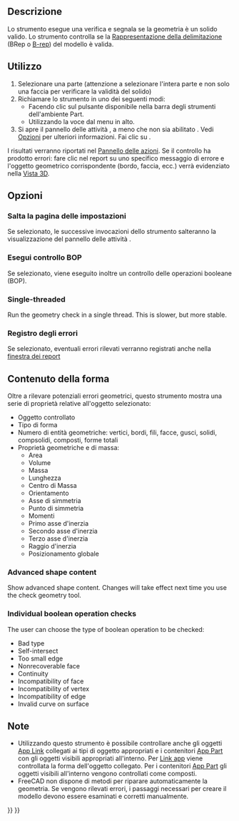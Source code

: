 <languages/>

{{Docnav/it
|[[Part_XOR/it|XOR]]
|[[Part_Defeaturing/it|Elimina funzione]]
|[[Part_Workbench/it|Part]]
|IconL=Part_XOR.svg
|IconR=Part_Defeaturing.svg
|IconC=Workbench_Part.svg
}}

{{GuiCommand/it
|Name=Part CheckGeometry
|Name/it=Part Controlla geometria‏‎
|MenuLocation=Parte → Controlla la geometria
|Workbenches=[[Part Workbench/it|Part]]
}}

<span id="Description"></span>
==Descrizione==

Lo strumento {{Button|[[Image:Part_CheckGeometry.svg|16px]] [[Part_CheckGeometry/it|Controlla la geometria]]}} esegue una verifica e segnala se la geometria è un solido valido. Lo strumento controlla se la [https://en.wikipedia.org/wiki/Boundary_representation Rappresentazione della delimitazione] (BRep o [[Glossary/it#B|B-rep]]) del modello è valida.

<span id="Usage"></span>
==Utilizzo==

# Selezionare una parte (attenzione a selezionare l'intera parte e non solo una faccia per verificare la validità del solido)
# Richiamare lo strumento in uno dei seguenti modi:
#* Facendo clic sul pulsante {{Button|[[Image:Part_CheckGeometry.svg|16px]] [[Part_CheckGeometry/it|Controlla la geometria]]}} disponibile nella barra degli strumenti dell'ambiente Part.
#* Utilizzando la voce {{MenuCommand|Parte → [[Image:Part_CheckGeometry.svg|16px]] Controlla la geometria}} dal menu in alto.
# Si apre il pannello delle attività {{MenuCommand|Impostazioni}}, a meno che non sia abilitato {{MenuCommand|Salta pagina impostazioni}}. Vedi [[#Opzioni|Opzioni]] per ulteriori informazioni. Fai clic su {{Button|Esegui controllo}}.

I risultati verranno riportati nel [[Task_panel/it|Pannello delle azioni]]. Se il controllo ha prodotto errori: fare clic nel report su uno specifico messaggio di errore e l'oggetto geometrico corrispondente (bordo, faccia, ecc.) verrà evidenziato nella [[3D_view/it|Vista 3D]].

<span id="Options"></span>
==Opzioni==

<span id="Skip_settings_page"></span>
===Salta la pagina delle impostazioni===

Se selezionato, le successive invocazioni dello strumento salteranno la visualizzazione del pannello delle attività {{MenuCommand|Impostazioni}}.

<span id="Run_boolean_operation_check"></span>
<div class="mw-translate-fuzzy">
===Esegui controllo BOP===
</div>

Se selezionato, viene eseguito inoltre un controllo delle operazioni booleane (BOP).

===Single-threaded===

Run the geometry check in a single thread. This is slower, but more stable.

<span id="Log_errors"></span>
===Registro degli errori===

Se selezionato, eventuali errori rilevati verranno registrati anche nella [[Report_view/it|finestra dei report]]

<span id="Expand_shape_Content"></span>
<div class="mw-translate-fuzzy">
==Contenuto della forma==
</div>

Oltre a rilevare potenziali errori geometrici, questo strumento mostra una serie di proprietà relative all'oggetto selezionato:
* Oggetto controllato
*Tipo di forma
* Numero di entità geometriche: vertici, bordi, fili, facce, gusci, solidi, compsolidi, composti, forme totali
* Proprietà geometriche e di massa:
** Area
** Volume
** Massa
** Lunghezza
** Centro di Massa
** Orientamento
** Asse di simmetria
** Punto di simmetria
** Momenti
** Primo asse d'inerzia
** Secondo asse d'inerzia
** Terzo asse d'inerzia
** Raggio d'inerzia
** Posizionamento globale

===Advanced shape content===

Show advanced shape content. Changes will take effect next time you use the check geometry tool.

===Individual boolean operation checks===

The user can choose the type of boolean operation to be checked:
* Bad type
* Self-intersect
* Too small edge
* Nonrecoverable face
* Continuity
* Incompatibility of face
* Incompatibility of vertex
* Incompatibility of edge
* Invalid curve on surface

<span id="Notes"></span>
==Note==

* Utilizzando questo strumento è possibile controllare anche gli oggetti [[App_Link/it|App Link]] collegati ai tipi di oggetto appropriati e i contenitori [[App_Part/it|App Part]] con gli oggetti visibili appropriati all'interno. Per [[App_Link/it|Link app]] viene controllata la forma dell'oggetto collegato. Per i contenitori [[App_Part/it|App Part]] gli oggetti visibili all'interno vengono controllati come composti. {{Version/it|0.20}}
* FreeCAD non dispone di metodi per riparare automaticamente la geometria. Se vengono rilevati errori, i passaggi necessari per creare il modello devono essere esaminati e corretti manualmente.


{{Docnav/it
|[[Part_XOR/it|XOR]]
|[[Part_Defeaturing/it|Elimina funzione]]
|[[Part_Workbench/it|Part]]
|IconL=Part_XOR.svg
|IconR=Part_Defeaturing.svg
|IconC=Workbench_Part.svg
}}

{{Part_Tools_navi{{#translation:}}}}
{{Userdocnavi{{#translation:}}}}